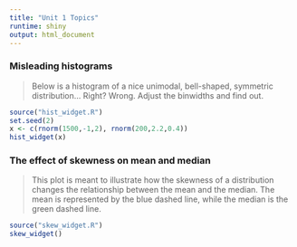 ```yaml
---
title: "Unit 1 Topics"
runtime: shiny
output: html_document
---
```


### Misleading histograms

> Below is a histogram of a nice unimodal, bell-shaped, symmetric distribution... Right? Wrong. Adjust the binwidths and find out.

```r
source("hist_widget.R")
set.seed(2)
x <- c(rnorm(1500,-1,2), rnorm(200,2.2,0.4))
hist_widget(x)
```

### The effect of skewness on mean and median

> This plot is meant to illustrate how the skewness of a distribution changes the relationship between the mean and the median. The mean is represented by the blue dashed line, while the median is the green dashed line.

```r
source("skew_widget.R")
skew_widget()
```

